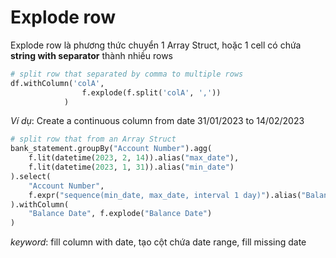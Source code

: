 # Explode row

Explode row là phương thức chuyển 1 Array Struct, hoặc 1 cell có chứa **string with separator** thành nhiều rows

```python title="String with separator"
# split row that separated by comma to multiple rows
df.withColumn('colA', 
                f.explode(f.split('colA', ','))
            )
```

*Ví dụ*: Create a continuous column from date 31/01/2023 to 14/02/2023

```python title="Array Struct separator"
# split row that from an Array Struct
bank_statement.groupBy("Account Number").agg(
    f.lit(datetime(2023, 2, 14)).alias("max_date"),
    f.lit(datetime(2023, 1, 31)).alias("min_date")
).select(
    "Account Number",
    f.expr("sequence(min_date, max_date, interval 1 day)").alias("Balance Date")
).withColumn(
    "Balance Date", f.explode("Balance Date")
)
```

*keyword*: fill column with date, tạo cột chứa date range, fill missing date